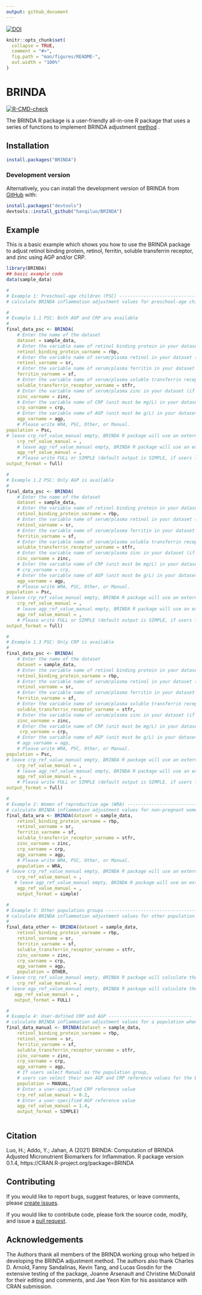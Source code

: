 ```yaml
---
output: github_document
---
```


[![DOI](https://zenodo.org/badge/414102388.svg)](https://zenodo.org/badge/latestdoi/414102388)


<!-- README.md is generated from README.Rmd. Please edit that file -->

```r
knitr::opts_chunk$set(
  collapse = TRUE,
  comment = "#>",
  fig.path = "man/figures/README-",
  out.width = "100%"
)
```

# BRINDA

<!-- badges: start -->
[![R-CMD-check](https://github.com/hanqiluo/BRINDA/workflows/R-CMD-check/badge.svg)](https://github.com/hanqiluo/BRINDA/actions)
<!-- badges: end -->

The BRINDA R package is a user-friendly all-in-one R package that uses a series 
of functions to implement BRINDA adjustment [method](https://brinda-nutrition.org/publications/) .

## Installation

``` r
install.packages("BRINDA")
```

### Development version
Alternatively, you can install the development version of BRINDA from [GitHub](https://github.com/) with:

``` r
install.packages("devtools")
devtools::install_github("hanqiluo/BRINDA")
```

## Example

This is a basic example which shows you how to use the BRINDA package to adjust retinol binding protein, 
    retinol, ferritin, soluble transferrin receptor, and zinc using AGP and/or 
    CRP.

```r
library(BRINDA)
## basic example code
data(sample_data)

#
# Example 1: Preschool-age children (PSC) -----------------------------
# calculate BRINDA inflammation adjustment values for preschool-age children (Assuming the dataset contain information of preschool-age children)

#
# Example 1.1 PSC: Both AGP and CRP are available 
#
final_data_psc <- BRINDA(
    # Enter the name of the dataset 
    dataset = sample_data, 
    # Enter the variable name of retinol binding protein in your dataset (if available)
    retinol_binding_protein_varname = rbp, 
    # Enter the variable name of serum/plasma retinol in your dataset (if available)
    retinol_varname = sr,
    # Enter the variable name of serum/plasma ferritin in your dataset (if available)
    ferritin_varname = sf,
    # Enter the variable name of serum/plasma soluble transferrin receptor in your dataset (if available)
    soluble_transferrin_receptor_varname = stfr, 
    # Enter the variable name of serum/plasma zinc in your dataset (if available)
    zinc_varname = zinc,
    # Enter the variable name of CRP (unit must be mg/L) in your dataset (if available)
    crp_varname = crp, 
    # Enter the variable name of AGP (unit must be g/L) in your dataset (if available)
    agp_varname = agp,
    # Please write WRA, PSC, Other, or Manual. 
population = Psc, 
# leave crp_ref_value_manual empty, BRINDA R package will use an external crp  reference value for PSC
    crp_ref_value_manual = , 
    # leave agp_ref_value_manual empty, BRINDA R package will use an external agp reference value for PSC
    agp_ref_value_manual = , 
    # Please write FULL or SIMPLE (default output is SIMPLE, if users leave output_format empty)
output_format = full)

#
# Example 1.2 PSC: Only AGP is available 
#
final_data_psc <- BRINDA(
    # Enter the name of the dataset 
    dataset = sample_data, 
    # Enter the variable name of retinol binding protein in your dataset (if available)
    retinol_binding_protein_varname = rbp, 
    # Enter the variable name of serum/plasma retinol in your dataset (if available)
    retinol_varname = sr,
    # Enter the variable name of serum/plasma ferritin in your dataset (if available)
    ferritin_varname = sf,
    # Enter the variable name of serum/plasma soluble transferrin receptor in your dataset (if available)
    soluble_transferrin_receptor_varname = stfr, 
    # Enter the variable name of serum/plasma zinc in your dataset (if available)
    zinc_varname = zinc,
    # Enter the variable name of CRP (unit must be mg/L) in your dataset (if available)
    # crp_varname = crp, 
    # Enter the variable name of AGP (unit must be g/L) in your dataset (if available)
    agp_varname = agp,
    # Please write WRA, PSC, Other, or Manual. 
population = Psc, 
# leave crp_ref_value_manual empty, BRINDA R package will use an external crp  reference value for PSC
    crp_ref_value_manual = , 
    # leave agp_ref_value_manual empty, BRINDA R package will use an external agp reference value for PSC
    agp_ref_value_manual = , 
    # Please write FULL or SIMPLE (default output is SIMPLE, if users leave output_format empty)
output_format = full)

#
# Example 1.3 PSC: Only CRP is available 
#
final_data_psc <- BRINDA(
    # Enter the name of the dataset 
    dataset = sample_data, 
    # Enter the variable name of retinol binding protein in your dataset (if available)
    retinol_binding_protein_varname = rbp, 
    # Enter the variable name of serum/plasma retinol in your dataset (if available)
    retinol_varname = sr,
    # Enter the variable name of serum/plasma ferritin in your dataset (if available)
    ferritin_varname = sf,
    # Enter the variable name of serum/plasma soluble transferrin receptor in your dataset (if available)
    soluble_transferrin_receptor_varname = stfr, 
    # Enter the variable name of serum/plasma zinc in your dataset (if available)
    zinc_varname = zinc,
    # Enter the variable name of CRP (unit must be mg/L) in your dataset (if available)
     crp_varname = crp, 
    # Enter the variable name of AGP (unit must be g/L) in your dataset (if available)
    # agp_varname = agp,
    # Please write WRA, PSC, Other, or Manual. 
population = Psc, 
# leave crp_ref_value_manual empty, BRINDA R package will use an external crp  reference value for PSC
    crp_ref_value_manual = , 
    # leave agp_ref_value_manual empty, BRINDA R package will use an external agp reference value for PSC
    agp_ref_value_manual = , 
    # Please write FULL or SIMPLE (default output is SIMPLE, if users leave output_format empty)
output_format = full)

#
# Example 2: Women of reproductive age (WRA) -----------------------------
# calculate BRINDA inflammation adjustment values for non-pregnant women of reproductive age assuming the sample dataset contain information of women of reproductive age). 
final_data_wra <- BRINDA(dataset = sample_data,
    retinol_binding_protein_varname = rbp,
    retinol_varname = sr,
    ferritin_varname = sf,
    soluble_transferrin_receptor_varname = stfr, 
    zinc_varname = zinc,
    crp_varname = crp, 
    agp_varname = agp,
    # Please write WRA, PSC, Other, or Manual.
    population = WRA, 
# leave crp_ref_value_manual empty, BRINDA R package will use an external crp reference value for WRA
    crp_ref_value_manual = , 
   # leave agp_ref_value_manual empty, BRINDA R package will use an external agp reference value for WRA
    agp_ref_value_manual = , 
    output_format = simple)

#
# Example 3: Other population groups ----------------------------------
# calculate BRINDA inflammation adjustment values for other population assuming the study population is neither women of reproductive age nor preschool-age children
#
final_data_other <- BRINDA(dataset = sample_data,
    retinol_binding_protein_varname = rbp,
    retinol_varname = sr,
    ferritin_varname = sf,
    soluble_transferrin_receptor_varname = stfr, 
    zinc_varname = zinc,
    crp_varname = crp, 
    agp_varname = agp,
    population = OTHER, 
# leave crp_ref_value_manual empty, BRINDA R package will calculate the lowest decile of CRP and use it as the crp reference value
    crp_ref_value_manual = , 
# leave agp_ref_value_manual empty, BRINDA R package will calculate the lowest decile of AGP and use it as the agp reference value
   agp_ref_value_manual = , 
   output_format = FULL)

#
# Example 4: User-defined CRP and AGP -------------------------------
# calculate BRINDA inflammation adjustment values for a population when users would like to apply user-defined CRP and AGP reference values 
final_data_manual <- BRINDA(dataset = sample_data,
    retinol_binding_protein_varname = rbp,
    retinol_varname = sr,
    ferritin_varname = sf,
    soluble_transferrin_receptor_varname = stfr, 
    zinc_varname = zinc,
    crp_varname = crp, 
    agp_varname = agp,
    # If users select Manual as the population group, 
    # users can select their own AGP and CRP reference values for the BRINDA adjustment. 
    population = MANUAL, 
    # Enter a user-specified CRP reference value
    crp_ref_value_manual = 0.2, 
    # Enter a user-specified AGP reference value 
    agp_ref_value_manual = 1.4, 
    output_format = SIMPLE)



```

## Citation
Luo, H.; Addo, Y.; Jahan, A (2021) BRINDA: Computation of BRINDA Adjusted Micronutrient Biomarkers for Inflammation. R package version 0.1.4, https://CRAN.R-project.org/package=BRINDA

## Contributing
If you would like to report bugs, suggest features, or leave comments, please [create issues](https://github.com/hanqiluo/BRINDA/issues).

If you would like to contribute code, please fork the source code, modify, and issue a [pull request](https://github.com/hanqiluo/BRINDA/pulls).

## Acknowledgements
The Authors thank all members of the BRINDA working group who helped in developing the BRINDA adjustment method. The authors also thank Charles D. Arnold, Fanny Sandalinas, Kevin Tang, and Lucas Gosdin for the extensive testing of the package, Joanne Arsenault and Christine McDonald for their editing and comments, and Jae Yeon Kim for his assistance with CRAN submission.
